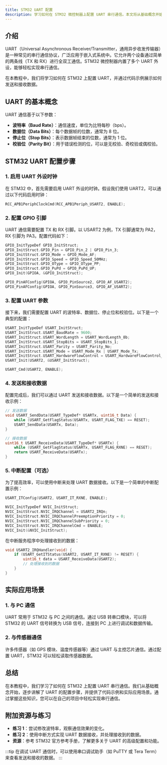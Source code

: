 ```yaml
---
title: STM32 UART 配置
description: 学习如何在 STM32 微控制器上配置 UART 串行通信。本文将从基础概念开始，逐步讲解 UART 的配置方法，并提供实际代码示例和应用场景。
---
```


## 介绍

UART（Universal Asynchronous Receiver/Transmitter，通用异步收发传输器）是一种常见的串行通信协议，广泛应用于嵌入式系统中。它允许两个设备通过简单的两条线（TX 和 RX）进行全双工通信。STM32 微控制器内置了多个 UART 外设，能够轻松实现串行通信。

在本教程中，我们将学习如何在 STM32 上配置 UART，并通过代码示例展示如何发送和接收数据。

## UART 的基本概念

UART 通信基于以下参数：
- **波特率（Baud Rate）**：通信速度，单位为比特每秒（bps）。
- **数据位（Data Bits）**：每个数据帧的位数，通常为 8 位。
- **停止位（Stop Bits）**：表示数据帧结束的位数，通常为 1 位。
- **校验位（Parity Bit）**：用于错误检测的位，可以是无校验、奇校验或偶校验。

## STM32 UART 配置步骤

### 1. 启用 UART 外设时钟

在 STM32 中，首先需要启用 UART 外设的时钟。假设我们使用 UART2，可以通过以下代码启用时钟：

```c
RCC_APB1PeriphClockCmd(RCC_APB1Periph_USART2, ENABLE);
```

### 2. 配置 GPIO 引脚

UART 通信需要配置 TX 和 RX 引脚。以 USART2 为例，TX 引脚通常为 PA2，RX 引脚为 PA3。配置代码如下：

```c
GPIO_InitTypeDef GPIO_InitStruct;
GPIO_InitStruct.GPIO_Pin = GPIO_Pin_2 | GPIO_Pin_3;
GPIO_InitStruct.GPIO_Mode = GPIO_Mode_AF;
GPIO_InitStruct.GPIO_Speed = GPIO_Speed_50MHz;
GPIO_InitStruct.GPIO_OType = GPIO_OType_PP;
GPIO_InitStruct.GPIO_PuPd = GPIO_PuPd_UP;
GPIO_Init(GPIOA, &GPIO_InitStruct);

GPIO_PinAFConfig(GPIOA, GPIO_PinSource2, GPIO_AF_USART2);
GPIO_PinAFConfig(GPIOA, GPIO_PinSource3, GPIO_AF_USART2);
```

### 3. 配置 UART 参数

接下来，我们需要配置 UART 的波特率、数据位、停止位和校验位。以下是一个典型的配置：

```c
USART_InitTypeDef USART_InitStruct;
USART_InitStruct.USART_BaudRate = 9600;
USART_InitStruct.USART_WordLength = USART_WordLength_8b;
USART_InitStruct.USART_StopBits = USART_StopBits_1;
USART_InitStruct.USART_Parity = USART_Parity_No;
USART_InitStruct.USART_Mode = USART_Mode_Rx | USART_Mode_Tx;
USART_InitStruct.USART_HardwareFlowControl = USART_HardwareFlowControl_None;
USART_Init(USART2, &USART_InitStruct);

USART_Cmd(USART2, ENABLE);
```

### 4. 发送和接收数据

配置完成后，我们可以通过 UART 发送和接收数据。以下是一个简单的发送和接收示例：

```c
// 发送数据
void USART_SendData(USART_TypeDef* USARTx, uint16_t Data) {
    while (USART_GetFlagStatus(USARTx, USART_FLAG_TXE) == RESET);
    USART_SendData(USARTx, Data);
}

// 接收数据
uint16_t USART_ReceiveData(USART_TypeDef* USARTx) {
    while (USART_GetFlagStatus(USARTx, USART_FLAG_RXNE) == RESET);
    return USART_ReceiveData(USARTx);
}
```

### 5. 中断配置（可选）

为了提高效率，可以使用中断来处理 UART 数据接收。以下是一个简单的中断配置示例：

```c
USART_ITConfig(USART2, USART_IT_RXNE, ENABLE);

NVIC_InitTypeDef NVIC_InitStruct;
NVIC_InitStruct.NVIC_IRQChannel = USART2_IRQn;
NVIC_InitStruct.NVIC_IRQChannelPreemptionPriority = 0;
NVIC_InitStruct.NVIC_IRQChannelSubPriority = 0;
NVIC_InitStruct.NVIC_IRQChannelCmd = ENABLE;
NVIC_Init(&NVIC_InitStruct);
```

在中断服务程序中处理接收到的数据：

```c
void USART2_IRQHandler(void) {
    if (USART_GetITStatus(USART2, USART_IT_RXNE) != RESET) {
        uint16_t data = USART_ReceiveData(USART2);
        // 处理接收到的数据
    }
}
```

## 实际应用场景

### 1. 与 PC 通信

UART 常用于 STM32 与 PC 之间的通信。通过 USB 转串口模块，可以将 STM32 的 UART 信号转换为 USB 信号，连接到 PC 上进行调试和数据传输。

### 2. 与传感器通信

许多传感器（如 GPS 模块、温度传感器等）通过 UART 与主控芯片通信。通过配置 UART，STM32 可以轻松读取传感器数据。

## 总结

在本教程中，我们学习了如何在 STM32 上配置 UART 串行通信。我们从基础概念开始，逐步讲解了 UART 的配置步骤，并提供了代码示例和实际应用场景。通过掌握这些知识，您可以在自己的项目中轻松实现串行通信。

## 附加资源与练习

- **练习 1**：尝试修改波特率，观察通信效果的变化。
- **练习 2**：使用中断方式实现 UART 数据接收，并处理接收到的数据。
- **资源**：参考 STM32 官方参考手册，了解更多关于 UART 的高级配置和功能。

:::tip
在调试 UART 通信时，可以使用串口调试助手（如 PuTTY 或 Tera Term）来查看发送和接收的数据。
:::